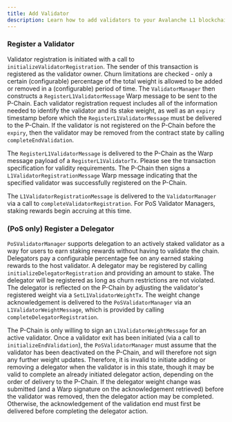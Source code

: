 ```yaml
---
title: Add Validator
description: Learn how to add validators to your Avalanche L1 blockchain.
---
```



### Register a Validator

Validator registration is initiated with a call to `initializeValidatorRegistration`. The sender of this transaction is registered as the validator owner. Churn limitations are checked - only a certain (configurable) percentage of the total weight is allowed to be added or removed in a (configurable) period of time. The `ValidatorManager` then constructs a `RegisterL1ValidatorMessage` Warp message to be sent to the P-Chain. Each validator registration request includes all of the information needed to identify the validator and its stake weight, as well as an `expiry` timestamp before which the `RegisterL1ValidatorMessage` must be delivered to the P-Chain. If the validator is not registered on the P-Chain before the `expiry`, then the validator may be removed from the contract state by calling `completeEndValidation`.

The `RegisterL1ValidatorMessage` is delivered to the P-Chain as the Warp message payload of a `RegisterL1ValidatorTx`. Please see the transaction specification for validity requirements. The P-Chain then signs a `L1ValidatorRegistrationMessage` Warp message indicating that the specified validator was successfully registered on the P-Chain.

The `L1ValidatorRegistrationMessage` is delivered to the `ValidatorManager` via a call to `completeValidatorRegistration`. For PoS Validator Managers, staking rewards begin accruing at this time.

### (PoS only) Register a Delegator

`PoSValidatorManager` supports delegation to an actively staked validator as a way for users to earn staking rewards without having to validate the chain. Delegators pay a configurable percentage fee on any earned staking rewards to the host validator. A delegator may be registered by calling `initializeDelegatorRegistration` and providing an amount to stake. The delegator will be registered as long as churn restrictions are not violated. The delegator is reflected on the P-Chain by adjusting the validator's registered weight via a `SetL1ValidatorWeightTx`. The weight change acknowledgement is delivered to the `PoSValidatorManager` via an `L1ValidatorWeightMessage`, which is provided by calling `completeDelegatorRegistration`.

The P-Chain is only willing to sign an `L1ValidatorWeightMessage` for an active validator. Once a validator exit has been initiated (via a call to `initializeEndValidation`), the `PoSValidatorManager` must assume that the validator has been deactivated on the P-Chain, and will therefore not sign any further weight updates. Therefore, it is invalid to initiate adding or removing a delegator when the validator is in this state, though it may be valid to complete an already initiated delegator action, depending on the order of delivery to the P-Chain. If the delegator weight change was submitted (and a Warp signature on the acknowledgement retrieved) before the validator was removed, then the delegator action may be completed. Otherwise, the acknowledgement of the validation end must first be delivered before completing the delegator action.
